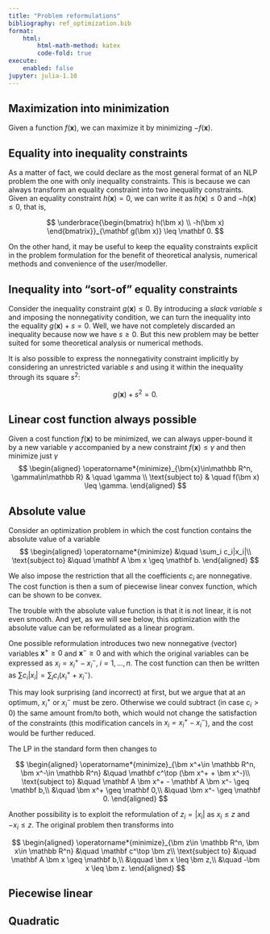 ```yaml
---
title: "Problem reformulations"
bibliography: ref_optimization.bib
format:
    html:
        html-math-method: katex
        code-fold: true
execute:
    enabled: false
jupyter: julia-1.10
---
```


## Maximization into minimization

Given a function $f(\bm x)$, we can maximize it by minimizing $-f(\bm x)$.

## Equality into inequality constraints

As a matter of fact, we could declare as the most general format of an NLP problem the one with only inequality constraints. This is because we can always transform an equality constraint into two inequality constraints. Given an equality constraint $h(\bm x) = 0$, we can write it as $h(\bm x) \leq 0$ and $-h(\bm x) \leq 0$, that is, 

$$
\underbrace{\begin{bmatrix}
h(\bm x) \\
-h(\bm x)
\end{bmatrix}}_{\mathbf g(\bm x)} \leq \mathbf 0.
$$

On the other hand, it may be useful to keep the equality constraints explicit in the problem formulation for the benefit of theoretical analysis, numerical methods and convenience of the user/modeller.

## Inequality into "sort-of" equality constraints

Consider the inequality constraint $g(\bm x) \leq 0$. By introducing a *slack variable* $s$ and imposing the nonnegativity condition, we can turn the inequality into the equality $g(\bm x) + s = 0$. Well, we have not completely discarded an inequality because now we have $s \geq 0$. But this new problem may be better suited for some theoretical analysis or numerical methods. 

It is also possible to express the nonnegativity constraint implicitly by considering an unrestricted variable $s$ and using it within the inequality through its square $s^2$:

$$
g(\bm x) + s^2 = 0.
$$ 

## Linear cost function always possible

Given a cost function $f(\bm x)$ to be minimized, we can always upper-bound it by a new variable $\gamma$ accompanied by a new constraint $f(\bm x) \leq \gamma$ and then minimize just $\gamma$
$$
\begin{aligned}
\operatorname*{minimize}_{\bm{x}\in\mathbb R^n, \gamma\in\mathbb R} & \quad \gamma \\
\text{subject to} & \quad f(\bm x) \leq \gamma.
\end{aligned}
$$

## Absolute value

Consider an optimization problem in which the cost function contains the absolute value of a variable
$$
\begin{aligned}
\operatorname*{minimize} &\quad \sum_i c_i|x_i|\\
\text{subject to} &\quad \mathbf A \bm x \geq \mathbf b.
\end{aligned}
$$

We also impose the restriction that all the coefficients $c_i$ are nonnegative. The cost function is then a sum of piecewise linear convex function, which can be shown to be convex. 

The trouble with the absolute value function is that it is not linear, it is not even smooth. And yet, as we will see below, this optimization with the absolute value can be reformulated as a linear program.

One possible reformulation introduces two new nonnegative (vector) variables $\bm x^+\geq 0$ and $\bm x^-\geq 0$ and with which the original variables can be expressed as $x_i = x_i^+ - x_i^-, \; i=1, \ldots, n$. The cost function can then be written as $\sum c_i|x_i| = \sum_i c_i (x_i^+ + x_i^-)$. 

This may look surprising (and incorrect) at first, but we argue that at an optimum, $x_i^+$ or $x_i^-$ must be zero. Otherwise we could subtract (in case $c_i>0$) the same amount from/to both, which would not change the satisfaction of the constraints (this modification cancels in $x_i = x_i^+ - x_i^-$), and the cost would be further reduced.

The LP in the standard form then changes to

$$
\begin{aligned}
\operatorname*{minimize}_{\bm x^+\in \mathbb R^n, \bm x^-\in \mathbb R^n} &\quad \mathbf c^\top (\bm x^+ + \bm x^-)\\
\text{subject to} &\quad \mathbf A \bm x^+ - \mathbf A \bm x^- \geq \mathbf b,\\
&\quad \bm x^+ \geq \mathbf 0,\\
&\quad \bm x^- \geq \mathbf 0.
\end{aligned}
$$

Another possibility is to exploit the reformulation of $z_i = |x_i|$ as $x_i\leq z$ and $-x_i\leq z$. The original problem then transforms into 

$$
\begin{aligned}
\operatorname*{minimize}_{\bm z\in \mathbb R^n, \bm x\in \mathbb R^n} &\quad \mathbf c^\top \bm z\\
\text{subject to} &\quad \mathbf A \bm x \geq \mathbf b,\\
&\qquad \bm x \leq \bm z,\\
&\quad -\bm x \leq \bm z.
\end{aligned}
$$


## Piecewise linear

## Quadratic
